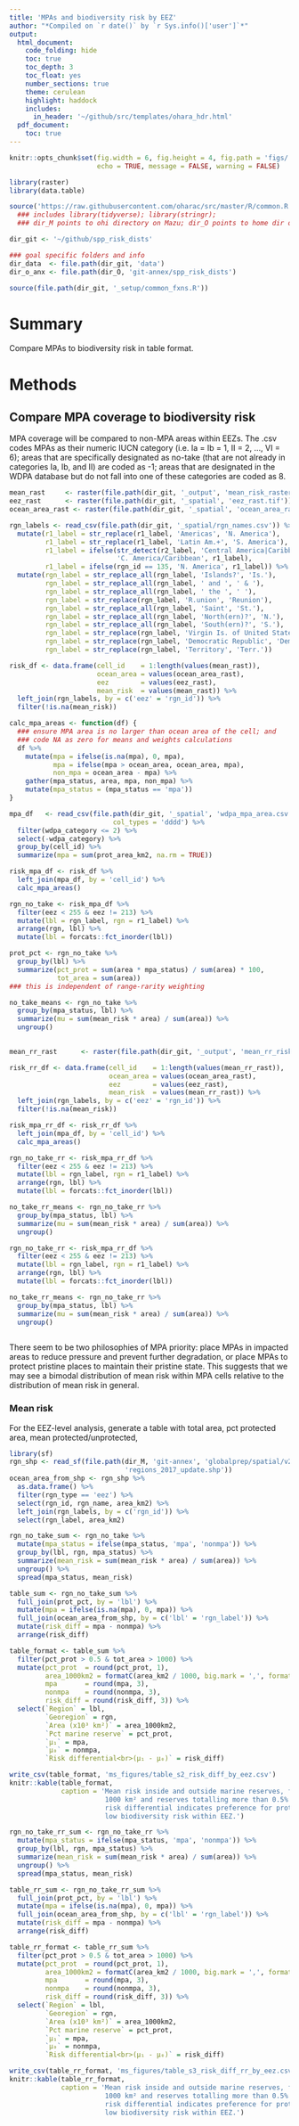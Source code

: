 ```yaml
---
title: 'MPAs and biodiversity risk by EEZ'
author: "*Compiled on `r date()` by `r Sys.info()['user']`*"
output: 
  html_document:
    code_folding: hide
    toc: true
    toc_depth: 3
    toc_float: yes
    number_sections: true
    theme: cerulean
    highlight: haddock
    includes: 
      in_header: '~/github/src/templates/ohara_hdr.html'
  pdf_document:
    toc: true
---
```


``` r

knitr::opts_chunk$set(fig.width = 6, fig.height = 4, fig.path = 'figs/',
                      echo = TRUE, message = FALSE, warning = FALSE)

library(raster)
library(data.table)

source('https://raw.githubusercontent.com/oharac/src/master/R/common.R')
  ### includes library(tidyverse); library(stringr); 
  ### dir_M points to ohi directory on Mazu; dir_O points to home dir on Mazu

dir_git <- '~/github/spp_risk_dists'

### goal specific folders and info
dir_data  <- file.path(dir_git, 'data')
dir_o_anx <- file.path(dir_O, 'git-annex/spp_risk_dists')

source(file.path(dir_git, '_setup/common_fxns.R'))

```

# Summary

Compare MPAs to biodiversity risk in table format.

# Methods

## Compare MPA coverage to biodiversity risk

MPA coverage will be compared to non-MPA areas within EEZs.  The .csv codes MPAs as their numeric IUCN category (i.e. Ia = Ib = 1, II = 2, ..., VI = 6); areas that are specifically designated as no-take (that are not already in categories Ia, Ib, and II) are coded as -1; areas that are designated in the WDPA database but do not fall into one of these categories are coded as 8.

``` r

mean_rast     <- raster(file.path(dir_git, '_output', 'mean_risk_raster_comp.tif'))
eez_rast      <- raster(file.path(dir_git, '_spatial', 'eez_rast.tif'))
ocean_area_rast <- raster(file.path(dir_git, '_spatial', 'ocean_area_rast.tif'))

rgn_labels <- read_csv(file.path(dir_git, '_spatial/rgn_names.csv')) %>%
  mutate(r1_label = str_replace(r1_label, 'Americas', 'N. America'),
         r1_label = str_replace(r1_label, 'Latin Am.+', 'S. America'),
         r1_label = ifelse(str_detect(r2_label, 'Central America|Caribbean'), 
                           'C. America/Caribbean', r1_label),
         r1_label = ifelse(rgn_id == 135, 'N. America', r1_label)) %>%
  mutate(rgn_label = str_replace_all(rgn_label, 'Islands?', 'Is.'),
         rgn_label = str_replace_all(rgn_label, ' and ', ' & '),
         rgn_label = str_replace_all(rgn_label, ' the ', ' '),
         rgn_label = str_replace(rgn_label, 'R.union', 'Reunion'),
         rgn_label = str_replace_all(rgn_label, 'Saint', 'St.'),
         rgn_label = str_replace_all(rgn_label, 'North(ern)?', 'N.'),
         rgn_label = str_replace_all(rgn_label, 'South(ern)?', 'S.'),
         rgn_label = str_replace(rgn_label, 'Virgin Is. of United States', 'US Virgin Is.'),
         rgn_label = str_replace(rgn_label, 'Democratic Republic', 'Dem. Rep.'),
         rgn_label = str_replace(rgn_label, 'Territory', 'Terr.'))

risk_df <- data.frame(cell_id    = 1:length(values(mean_rast)),
                      ocean_area = values(ocean_area_rast),
                      eez        = values(eez_rast),
                      mean_risk  = values(mean_rast)) %>%
  left_join(rgn_labels, by = c('eez' = 'rgn_id')) %>%
  filter(!is.na(mean_risk))

```

``` r

calc_mpa_areas <- function(df) {
  ### ensure MPA area is no larger than ocean area of the cell; and
  ### code NA as zero for means and weights calculations
  df %>%
    mutate(mpa = ifelse(is.na(mpa), 0, mpa),
           mpa = ifelse(mpa > ocean_area, ocean_area, mpa),
           non_mpa = ocean_area - mpa) %>%
    gather(mpa_status, area, mpa, non_mpa) %>%
    mutate(mpa_status = (mpa_status == 'mpa'))
}

mpa_df   <- read_csv(file.path(dir_git, '_spatial', 'wdpa_mpa_area.csv'),
                          col_types = 'dddd') %>%
  filter(wdpa_category <= 2) %>%
  select(-wdpa_category) %>%
  group_by(cell_id) %>%
  summarize(mpa = sum(prot_area_km2, na.rm = TRUE))

risk_mpa_df <- risk_df %>%
  left_join(mpa_df, by = 'cell_id') %>%
  calc_mpa_areas()

```

``` r

rgn_no_take <- risk_mpa_df %>%
  filter(eez < 255 & eez != 213) %>%
  mutate(lbl = rgn_label, rgn = r1_label) %>%
  arrange(rgn, lbl) %>%
  mutate(lbl = forcats::fct_inorder(lbl))

prot_pct <- rgn_no_take %>%
  group_by(lbl) %>%
  summarize(pct_prot = sum(area * mpa_status) / sum(area) * 100,
            tot_area = sum(area))
### this is independent of range-rarity weighting

no_take_means <- rgn_no_take %>%
  group_by(mpa_status, lbl) %>%
  summarize(mu = sum(mean_risk * area) / sum(area)) %>%
  ungroup()
  
```

``` r

mean_rr_rast      <- raster(file.path(dir_git, '_output', 'mean_rr_risk_raster_comp.tif'))

risk_rr_df <- data.frame(cell_id    = 1:length(values(mean_rr_rast)),
                         ocean_area = values(ocean_area_rast),
                         eez        = values(eez_rast),
                         mean_risk  = values(mean_rr_rast)) %>%
  left_join(rgn_labels, by = c('eez' = 'rgn_id')) %>%
  filter(!is.na(mean_risk))

```

``` r

risk_mpa_rr_df <- risk_rr_df %>%
  left_join(mpa_df, by = 'cell_id') %>%
  calc_mpa_areas()

```

``` r

rgn_no_take_rr <- risk_mpa_rr_df %>%
  filter(eez < 255 & eez != 213) %>%
  mutate(lbl = rgn_label, rgn = r1_label) %>%
  arrange(rgn, lbl) %>%
  mutate(lbl = forcats::fct_inorder(lbl))

no_take_rr_means <- rgn_no_take_rr %>%
  group_by(mpa_status, lbl) %>%
  summarize(mu = sum(mean_risk * area) / sum(area)) %>%
  ungroup()

rgn_no_take_rr <- risk_mpa_rr_df %>%
  filter(eez < 255 & eez != 213) %>%
  mutate(lbl = rgn_label, rgn = r1_label) %>%
  arrange(rgn, lbl) %>%
  mutate(lbl = forcats::fct_inorder(lbl))

no_take_rr_means <- rgn_no_take_rr %>%
  group_by(mpa_status, lbl) %>%
  summarize(mu = sum(mean_risk * area) / sum(area)) %>%
  ungroup()
  
```

There seem to be two philosophies of MPA priority: place MPAs in impacted areas to reduce pressure and prevent further degradation, or place MPAs to protect pristine places to maintain their pristine state.  This suggests that we may see a bimodal distribution of mean risk within MPA cells relative to the distribution of mean risk in general.

### Mean risk

For the EEZ-level analysis, generate a table with total area, pct protected area, mean protected/unprotected, 

```r

library(sf)
rgn_shp <- read_sf(file.path(dir_M, 'git-annex', 'globalprep/spatial/v2017', 
                             'regions_2017_update.shp'))
ocean_area_from_shp <- rgn_shp %>%
  as.data.frame() %>%
  filter(rgn_type == 'eez') %>%
  select(rgn_id, rgn_name, area_km2) %>%
  left_join(rgn_labels, by = c('rgn_id')) %>%
  select(rgn_label, area_km2)

rgn_no_take_sum <- rgn_no_take %>%
  mutate(mpa_status = ifelse(mpa_status, 'mpa', 'nonmpa')) %>%
  group_by(lbl, rgn, mpa_status) %>%
  summarize(mean_risk = sum(mean_risk * area) / sum(area)) %>%
  ungroup() %>%
  spread(mpa_status, mean_risk)

table_sum <- rgn_no_take_sum %>%
  full_join(prot_pct, by = 'lbl') %>%
  mutate(mpa = ifelse(is.na(mpa), 0, mpa)) %>%
  full_join(ocean_area_from_shp, by = c('lbl' = 'rgn_label')) %>%
  mutate(risk_diff = mpa - nonmpa) %>%
  arrange(risk_diff)

table_format <- table_sum %>%
  filter(pct_prot > 0.5 & tot_area > 1000) %>%
  mutate(pct_prot  = round(pct_prot, 1),
         area_1000km2 = formatC(area_km2 / 1000, big.mark = ',', format = 'f', digits = 1),
         mpa       = round(mpa, 3), 
         nonmpa    = round(nonmpa, 3), 
         risk_diff = round(risk_diff, 3)) %>%
  select(`Region` = lbl,
         `Georegion` = rgn,
         `Area (x10³ km²)` = area_1000km2,
         `Pct marine reserve` = pct_prot,
         `μ₁` = mpa,
         `μ₀` = nonmpa,
         `Risk differential<br>(μ₁ - μ₀)` = risk_diff)

write_csv(table_format, 'ms_figures/table_s2_risk_diff_by_eez.csv')
knitr::kable(table_format, 
             caption = 'Mean risk inside and outside marine reserves, for EEZs greater than 
                        1000 km² and reserves totalling more than 0.5% of EEZ.  Negative 
                        risk differential indicates preference for protecting areas of 
                        low biodiversity risk within EEZ.')
```

```r

rgn_no_take_rr_sum <- rgn_no_take_rr %>%
  mutate(mpa_status = ifelse(mpa_status, 'mpa', 'nonmpa')) %>%
  group_by(lbl, rgn, mpa_status) %>%
  summarize(mean_risk = sum(mean_risk * area) / sum(area)) %>%
  ungroup() %>%
  spread(mpa_status, mean_risk)

table_rr_sum <- rgn_no_take_rr_sum %>%
  full_join(prot_pct, by = 'lbl') %>%
  mutate(mpa = ifelse(is.na(mpa), 0, mpa)) %>%
  full_join(ocean_area_from_shp, by = c('lbl' = 'rgn_label')) %>%
  mutate(risk_diff = mpa - nonmpa) %>%
  arrange(risk_diff)

table_rr_format <- table_rr_sum %>%
  filter(pct_prot > 0.5 & tot_area > 1000) %>%
  mutate(pct_prot  = round(pct_prot, 1),
         area_1000km2 = formatC(area_km2 / 1000, big.mark = ',', format = 'f', digits = 1),
         mpa       = round(mpa, 3), 
         nonmpa    = round(nonmpa, 3), 
         risk_diff = round(risk_diff, 3)) %>%
  select(`Region` = lbl,
         `Georegion` = rgn,
         `Area (x10³ km²)` = area_1000km2,
         `Pct marine reserve` = pct_prot,
         `μ₁` = mpa,
         `μ₀` = nonmpa,
         `Risk differential<br>(μ₁ - μ₀)` = risk_diff)

write_csv(table_rr_format, 'ms_figures/table_s3_risk_diff_rr_by_eez.csv')
knitr::kable(table_rr_format, 
             caption = 'Mean risk inside and outside marine reserves, for EEZs greater than 
                        1000 km² and reserves totalling more than 0.5% of EEZ.  Negative 
                        risk differential indicates preference for protecting areas of 
                        low biodiversity risk within EEZ.')
```


